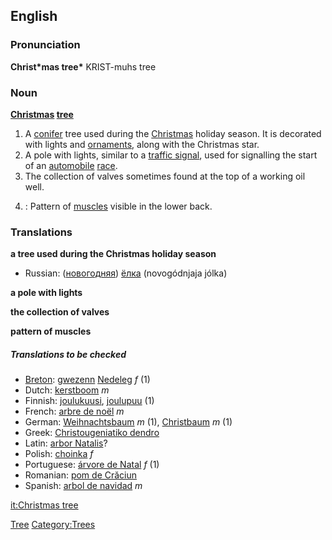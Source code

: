==English==

===Pronunciation===
'''Christ*mas tree*'''
{{rfap}}
KRIST-muhs tree

===Noun===
'''[[Christmas]] [[tree]]'''

# A [[conifer]] tree used during the [[Christmas]] holiday season.  It is decorated with lights and [[ornament]]s, along with the Christmas star.
# A pole with lights, similar to a [[traffic signal]], used for signalling the start of an [[automobile]] [[race]].
# The collection of valves sometimes found at the top of a working oil well.
# {{bodybuilding}}: Pattern of [[muscle]]s visible in the lower back.

===Translations===
'''a tree used during the Christmas holiday season'''
{{top}}

{{mid}}
*Russian: ([[новогодний|новогодняя]]) [[ёлка]] (novogódnjaja jólka)
{{bottom}}

'''a pole with lights'''
{{top}}

{{mid}}

{{bottom}}

'''the collection of valves'''
{{top}}

{{mid}}

{{bottom}}

'''pattern of muscles'''
{{top}}

{{mid}}

{{bottom}}

=====Translations to be checked=====
<!--Remove this section once all of the translations below have been moved into the tables above.-->
{{checktrans}}
*[[Breton]]: [[gwezenn]] [[Nedeleg]] ''f'' (1)
*Dutch: [[kerstboom]] ''m''
*Finnish: [[joulukuusi]], [[joulupuu]] (1)
*French: [[arbre de noël]] ''m''
*German: [[Weihnachtsbaum]] ''m'' (1), [[Christbaum]] ''m'' (1)
*Greek: [[Christougeniatiko dendro]]
*Latin: [[arbor Natalis]]?
*Polish: [[choinka ]] ''f'' 
*Portuguese: [[árvore de Natal]] ''f'' (1)
*Romanian: [[pom de Crăciun]]
*Spanish: [[arbol de navidad]] ''m''

[[Category:Christmas|Tree]] 
[[Category:Trees]]

[[it:Christmas tree]]